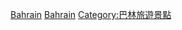 {{Commons cat|World Heritage Sites in Bahrain}}

[[Category:亚洲和太平洋地区世界遗产|Bahrain]]
[[Category:各国世界遗产|Bahrain]]
[[Category:巴林旅遊景點|Category:巴林旅遊景點]]